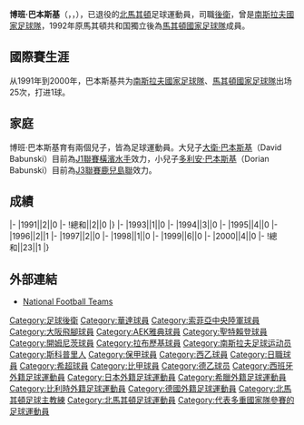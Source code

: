 {{Infobox football biography
|name=博班·巴本斯基
|image=
|fullname=Boban Babunski
|birth_date={{Birth date and age|1968|5|5}}
|cityofbirth=[[斯科普里|斯科普里]]
|countryofbirth=原[[南斯拉夫|南斯拉夫]]
|height=
|position=[[後衛_(足球)|後衛]]
|currentclub=
|years1=1985-1992
|clubs1=[[瓦爾達足球俱樂部|華達]]
|caps1=
|goals1=
|years2=1992-1994
|clubs2=[[索菲亞中央陸軍足球俱樂部|索菲亞中央陸軍]]
|caps2=
|goals2=
|years3=1994-1996
|clubs3=[[UE_Lleida|Lleida]]
|caps3=
|goals3=
|years4=1996-1998
|clubs4=[[大阪飛腳|大阪飛腳]]
|caps4=
|goals4=
|years5=1998-1999
|clubs5=[[AEK雅典足球會|AEK雅典]]
|caps5=
|goals5=
|years6=1999-2000
|clubs6=[[CD_Logroñés|Logroñés]]
|caps6=
|goals6=
|years7=2000
|clubs7=[[聖特呂登足球俱樂部|聖圖爾登]]
|caps7=
|goals7=
|years8=2000
|clubs8=[[开姆尼茨足球俱乐部|開姆尼茨]]
|caps8=
|goals8=
|years9=2001
|clubs9=[[拉博特尼基足球俱樂部|拉布歷基]]
|caps9=
|goals9=
|nationalyears=1991<br/>1993-2000
|nationalteam=[[南斯拉夫國家足球隊|南斯拉夫]]<br/>[[馬其頓國家足球隊|馬其頓]]
|nationalcaps(goals)=2 (0)<br/>23 (1)
| manageryears1 = 2002–2003
| manageryears2 = 2005
| manageryears3 = 2005–2006
| manageryears4 = 2008–2009
| manageryears5 = 2009–2014
| manageryears6 = 2011
| manageryears7 = 2011–2012
| managerclubs1 = [[北馬其頓國家足球隊|北馬其頓]] (助理教練)
| managerclubs2 = [[北馬其頓國家足球隊|北馬其頓]] (助理教練)
| managerclubs3 = [[北馬其頓國家足球隊|北馬其頓]] (代理教練)
| managerclubs4 = [[拉博特尼基足球俱樂部|拉博特尼基]]
| managerclubs5 = [[北馬其頓21歲以下國家足球隊|馬其頓U21]]
| managerclubs6 = [[北馬其頓國家足球隊|北馬其頓]] (代理經理)
| managerclubs7 = [[北馬其頓國家足球隊|北馬其頓]] (助理教練)
| club-update =
| nationalteam-update =
}}
'''博班·巴本斯基'''（{{lang-en|Boban Babunski}}，{{lang-mk|Бобан Бабунски}}，{{Bd|1968年|5月5日||}}），已退役的[[北馬其頓|北馬其頓]]足球運動員，司職[[後衛|後衛]]，曾是[[南斯拉夫國家足球隊|南斯拉夫國家足球隊]]，1992年原馬其頓共和国獨立後為[[馬其頓國家足球隊|馬其頓國家足球隊]]成員。

==國際賽生涯==
从1991年到2000年，巴本斯基共为[[南斯拉夫國家足球隊|南斯拉夫國家足球隊]]、[[馬其頓國家足球隊|馬其頓國家足球隊]]出场25次，打进1球。

==家庭==
博班·巴本斯基育有兩個兒子，皆為足球運動員。大兒子[[大衛·巴本斯基|大衛·巴本斯基]]（David Babunski）目前為[[J1聯賽|J1聯賽]][[橫濱水手|橫濱水手]]效力，小兒子[[多利安·巴本斯基|多利安·巴本斯基]]（Dorian Babunski）目前為[[J3聯賽|J3聯賽]][[鹿兒島聯|鹿兒島聯]]效力。

==成績==
{{Football player national team statistics|南斯拉夫}}
|-
|1991||2||0
|-
!總和||2||0
|}
{{Football player national team statistics|MKD}}
|-
|1993||1||0
|-
|1994||3||0
|-
|1995||4||0
|-
|1996||2||1
|-
|1997||2||0
|-
|1998||1||0
|-
|1999||6||0
|-
|2000||4||0
|-
!總和||23||1
|}

==外部連結==
{{Reflist}}
*[http://www.national-football-teams.com/v2/player.php?id=13296 National Football Teams]{{Wayback|url=http://www.national-football-teams.com/v2/player.php?id=13296 |date=20121014095817 }}


{{DEFAULTSORT:Babunski, Boban}}

[[Category:足球後衛|Category:足球後衛]]
[[Category:華達球員|Category:華達球員]]
[[Category:索菲亞中央陸軍球員|Category:索菲亞中央陸軍球員]]
[[Category:大阪飛腳球員|Category:大阪飛腳球員]]
[[Category:AEK雅典球員|Category:AEK雅典球員]]
[[Category:聖特賴登球員|Category:聖特賴登球員]]
[[Category:開姆尼茨球員|Category:開姆尼茨球員]]
[[Category:拉布歷基球員|Category:拉布歷基球員]]
[[Category:南斯拉夫足球运动员|Category:南斯拉夫足球运动员]]
[[Category:斯科普里人|Category:斯科普里人]]
[[Category:保甲球員|Category:保甲球員]]
[[Category:西乙球員|Category:西乙球員]]
[[Category:日職球員|Category:日職球員]]
[[Category:希超球員|Category:希超球員]]
[[Category:比甲球員|Category:比甲球員]]
[[Category:德乙球员|Category:德乙球员]]
[[Category:西班牙外籍足球運動員|Category:西班牙外籍足球運動員]]
[[Category:日本外籍足球運動員|Category:日本外籍足球運動員]]
[[Category:希臘外籍足球運動員|Category:希臘外籍足球運動員]]
[[Category:比利時外籍足球運動員|Category:比利時外籍足球運動員]]
[[Category:德國外籍足球運動員|Category:德國外籍足球運動員]]
[[Category:北馬其頓足球主教練|Category:北馬其頓足球主教練]]
[[Category:北馬其頓足球運動員|Category:北馬其頓足球運動員]]
[[Category:代表多重國家隊參賽的足球運動員|Category:代表多重國家隊參賽的足球運動員]]